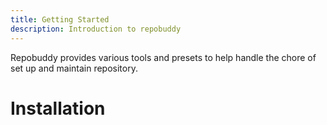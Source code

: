 ```yaml
---
title: Getting Started
description: Introduction to repobuddy
---
```


Repobuddy provides various tools and presets to help handle the chore of set up and maintain repository.

# Installation

